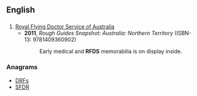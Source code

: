 ==English==

==={{initialism-old|en}}===
{{head|en}}

# [[w:Royal Flying Doctor Service of Australia|Royal Flying Doctor Service of Australia]]
#* '''2011''', ''Rough Guides Snapshot: Australia: Northern Territory'' (ISBN-13: 9781409360902)
#*: Early medical and '''RFDS''' memorabilia is on display inside. 

===Anagrams===
* [[DRFs#English|DRFs]]
* [[SFDR#English|SFDR]]
